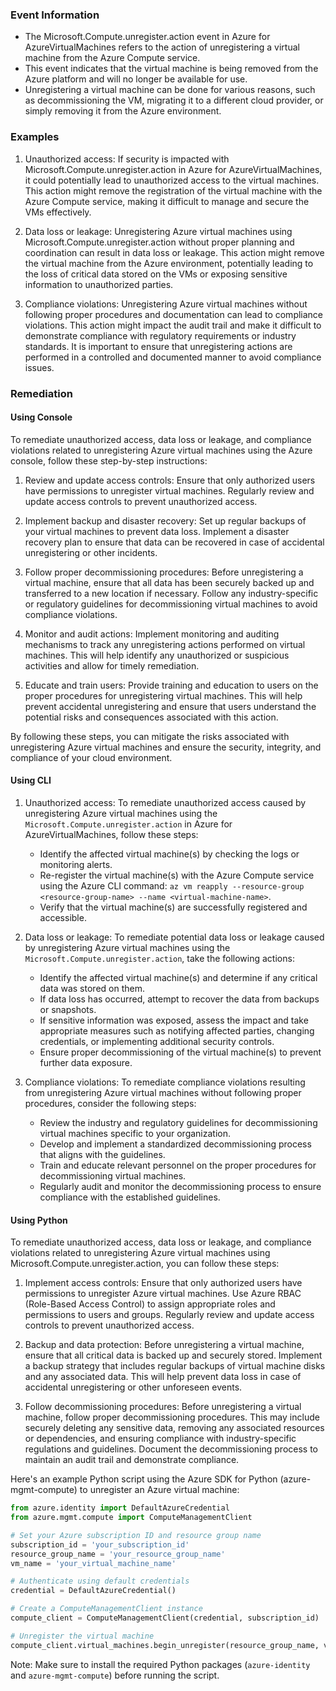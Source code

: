 
### Event Information

- The Microsoft.Compute.unregister.action event in Azure for AzureVirtualMachines refers to the action of unregistering a virtual machine from the Azure Compute service.
- This event indicates that the virtual machine is being removed from the Azure platform and will no longer be available for use.
- Unregistering a virtual machine can be done for various reasons, such as decommissioning the VM, migrating it to a different cloud provider, or simply removing it from the Azure environment.


### Examples

1. Unauthorized access: If security is impacted with Microsoft.Compute.unregister.action in Azure for AzureVirtualMachines, it could potentially lead to unauthorized access to the virtual machines. This action might remove the registration of the virtual machine with the Azure Compute service, making it difficult to manage and secure the VMs effectively.

2. Data loss or leakage: Unregistering Azure virtual machines using Microsoft.Compute.unregister.action without proper planning and coordination can result in data loss or leakage. This action might remove the virtual machine from the Azure environment, potentially leading to the loss of critical data stored on the VMs or exposing sensitive information to unauthorized parties.

3. Compliance violations: Unregistering Azure virtual machines without following proper procedures and documentation can lead to compliance violations. This action might impact the audit trail and make it difficult to demonstrate compliance with regulatory requirements or industry standards. It is important to ensure that unregistering actions are performed in a controlled and documented manner to avoid compliance issues.

### Remediation

#### Using Console

To remediate unauthorized access, data loss or leakage, and compliance violations related to unregistering Azure virtual machines using the Azure console, follow these step-by-step instructions:

1. Review and update access controls: Ensure that only authorized users have permissions to unregister virtual machines. Regularly review and update access controls to prevent unauthorized access.

2. Implement backup and disaster recovery: Set up regular backups of your virtual machines to prevent data loss. Implement a disaster recovery plan to ensure that data can be recovered in case of accidental unregistering or other incidents.

3. Follow proper decommissioning procedures: Before unregistering a virtual machine, ensure that all data has been securely backed up and transferred to a new location if necessary. Follow any industry-specific or regulatory guidelines for decommissioning virtual machines to avoid compliance violations.

4. Monitor and audit actions: Implement monitoring and auditing mechanisms to track any unregistering actions performed on virtual machines. This will help identify any unauthorized or suspicious activities and allow for timely remediation.

5. Educate and train users: Provide training and education to users on the proper procedures for unregistering virtual machines. This will help prevent accidental unregistering and ensure that users understand the potential risks and consequences associated with this action.

By following these steps, you can mitigate the risks associated with unregistering Azure virtual machines and ensure the security, integrity, and compliance of your cloud environment.

#### Using CLI

1. Unauthorized access: To remediate unauthorized access caused by unregistering Azure virtual machines using the `Microsoft.Compute.unregister.action` in Azure for AzureVirtualMachines, follow these steps:
   - Identify the affected virtual machine(s) by checking the logs or monitoring alerts.
   - Re-register the virtual machine(s) with the Azure Compute service using the Azure CLI command: `az vm reapply --resource-group <resource-group-name> --name <virtual-machine-name>`.
   - Verify that the virtual machine(s) are successfully registered and accessible.

2. Data loss or leakage: To remediate potential data loss or leakage caused by unregistering Azure virtual machines using the `Microsoft.Compute.unregister.action`, take the following actions:
   - Identify the affected virtual machine(s) and determine if any critical data was stored on them.
   - If data loss has occurred, attempt to recover the data from backups or snapshots.
   - If sensitive information was exposed, assess the impact and take appropriate measures such as notifying affected parties, changing credentials, or implementing additional security controls.
   - Ensure proper decommissioning of the virtual machine(s) to prevent further data exposure.

3. Compliance violations: To remediate compliance violations resulting from unregistering Azure virtual machines without following proper procedures, consider the following steps:
   - Review the industry and regulatory guidelines for decommissioning virtual machines specific to your organization.
   - Develop and implement a standardized decommissioning process that aligns with the guidelines.
   - Train and educate relevant personnel on the proper procedures for decommissioning virtual machines.
   - Regularly audit and monitor the decommissioning process to ensure compliance with the established guidelines.

#### Using Python

To remediate unauthorized access, data loss or leakage, and compliance violations related to unregistering Azure virtual machines using Microsoft.Compute.unregister.action, you can follow these steps:

1. Implement access controls: Ensure that only authorized users have permissions to unregister Azure virtual machines. Use Azure RBAC (Role-Based Access Control) to assign appropriate roles and permissions to users and groups. Regularly review and update access controls to prevent unauthorized access.

2. Backup and data protection: Before unregistering a virtual machine, ensure that all critical data is backed up and securely stored. Implement a backup strategy that includes regular backups of virtual machine disks and any associated data. This will help prevent data loss in case of accidental unregistering or other unforeseen events.

3. Follow decommissioning procedures: Before unregistering a virtual machine, follow proper decommissioning procedures. This may include securely deleting any sensitive data, removing any associated resources or dependencies, and ensuring compliance with industry-specific regulations and guidelines. Document the decommissioning process to maintain an audit trail and demonstrate compliance.

Here's an example Python script using the Azure SDK for Python (azure-mgmt-compute) to unregister an Azure virtual machine:

```python
from azure.identity import DefaultAzureCredential
from azure.mgmt.compute import ComputeManagementClient

# Set your Azure subscription ID and resource group name
subscription_id = 'your_subscription_id'
resource_group_name = 'your_resource_group_name'
vm_name = 'your_virtual_machine_name'

# Authenticate using default credentials
credential = DefaultAzureCredential()

# Create a ComputeManagementClient instance
compute_client = ComputeManagementClient(credential, subscription_id)

# Unregister the virtual machine
compute_client.virtual_machines.begin_unregister(resource_group_name, vm_name)
```

Note: Make sure to install the required Python packages (`azure-identity` and `azure-mgmt-compute`) before running the script.

